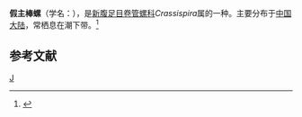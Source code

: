 {{Speciesbox
| taxon = Crassispira pseudoprinciplis
| binomial_authority = (Yokoyama)
}}
'''假主棒螺'''（学名：''{{lang|la|Crassispira pseudoprinciplis}}''），是[[新腹足目|新腹足目]][[卷管螺科|卷管螺科]]''Crassispira''属的一种。主要分布于[[中国大陆|中国大陆]]，常栖息在潮下带。<ref>{{cite web|url=http://shell.sinica.edu.tw/chinese/shellbase_detail.php?science_no=5764|title=国际贝库：假主棒螺|publisher=台湾贝类资料库|accessdate=2009-08-11|archive-date=2016-03-04|archive-url=https://web.archive.org/web/20160304111048/http://shell.sinica.edu.tw/chinese/shellbase_detail.php?science_no=5764|dead-url=no}}</ref>

== 参考文献 ==
{{reflist}}

{{taxonbar}}
[[Category:捲管螺科|J]]